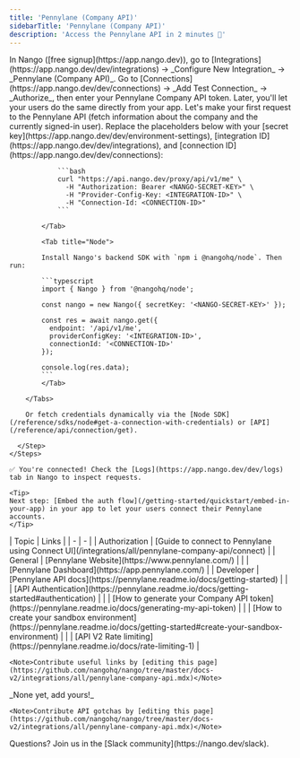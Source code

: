 ```yaml
---
title: 'Pennylane (Company API)'
sidebarTitle: 'Pennylane (Company API)'
description: 'Access the Pennylane API in 2 minutes 💨'
---
```


<Tabs>
  <Tab title="🚀 Quickstart">
    <Steps>
      <Step title="Create an integration">
        In Nango ([free signup](https://app.nango.dev)), go to [Integrations](https://app.nango.dev/dev/integrations) -> _Configure New Integration_ -> _Pennylane (Company API)_.
      </Step>
      <Step title="Authorize Pennylane">
        Go to [Connections](https://app.nango.dev/dev/connections) -> _Add Test Connection_ -> _Authorize_, then enter your Pennylane Company API token. Later, you'll let your users do the same directly from your app.
      </Step>
      <Step title="Call the Pennylane API">
        Let's make your first request to the Pennylane API (fetch information about the company and the currently signed-in user). Replace the placeholders below with your [secret key](https://app.nango.dev/dev/environment-settings), [integration ID](https://app.nango.dev/dev/integrations), and [connection ID](https://app.nango.dev/dev/connections):
        <Tabs>
            <Tab title="cURL">

                ```bash
                curl "https://api.nango.dev/proxy/api/v1/me" \
                  -H "Authorization: Bearer <NANGO-SECRET-KEY>" \
                  -H "Provider-Config-Key: <INTEGRATION-ID>" \
                  -H "Connection-Id: <CONNECTION-ID>"
                ```

            </Tab>

            <Tab title="Node">

            Install Nango's backend SDK with `npm i @nangohq/node`. Then run:

            ```typescript
            import { Nango } from '@nangohq/node';

            const nango = new Nango({ secretKey: '<NANGO-SECRET-KEY>' });

            const res = await nango.get({
              endpoint: '/api/v1/me',
              providerConfigKey: '<INTEGRATION-ID>',
              connectionId: '<CONNECTION-ID>'
            });

            console.log(res.data);
            ```
            </Tab>

        </Tabs>

        Or fetch credentials dynamically via the [Node SDK](/reference/sdks/node#get-a-connection-with-credentials) or [API](/reference/api/connection/get).

      </Step>
    </Steps>

    ✅ You're connected! Check the [Logs](https://app.nango.dev/dev/logs) tab in Nango to inspect requests.

    <Tip>
    Next step: [Embed the auth flow](/getting-started/quickstart/embed-in-your-app) in your app to let your users connect their Pennylane accounts.
    </Tip>
  </Tab>
  <Tab title="🔗 Useful links">
    | Topic | Links |
    | - | - |
    | Authorization | [Guide to connect to Pennylane using Connect UI](/integrations/all/pennylane-company-api/connect) |
    | General | [Pennylane Website](https://www.pennylane.com/) |
    | | [Pennylane Dashboard](https://app.pennylane.com/) |
    | Developer | [Pennylane API docs](https://pennylane.readme.io/docs/getting-started) |
    | | [API Authentication](https://pennylane.readme.io/docs/getting-started#authentication) |
    | | [How to generate your Company API token](https://pennylane.readme.io/docs/generating-my-api-token) |
    | | [How to create your sandbox environment](https://pennylane.readme.io/docs/getting-started#create-your-sandbox-environment) |
    | | [API V2 Rate limiting](https://pennylane.readme.io/docs/rate-limiting-1) |

    <Note>Contribute useful links by [editing this page](https://github.com/nangohq/nango/tree/master/docs-v2/integrations/all/pennylane-company-api.mdx)</Note>
  </Tab>
  <Tab title="🚨 API gotchas">
    _None yet, add yours!_

    <Note>Contribute API gotchas by [editing this page](https://github.com/nangohq/nango/tree/master/docs-v2/integrations/all/pennylane-company-api.mdx)</Note>
  </Tab>
</Tabs>

<Info>
    Questions? Join us in the [Slack community](https://nango.dev/slack).
</Info>
